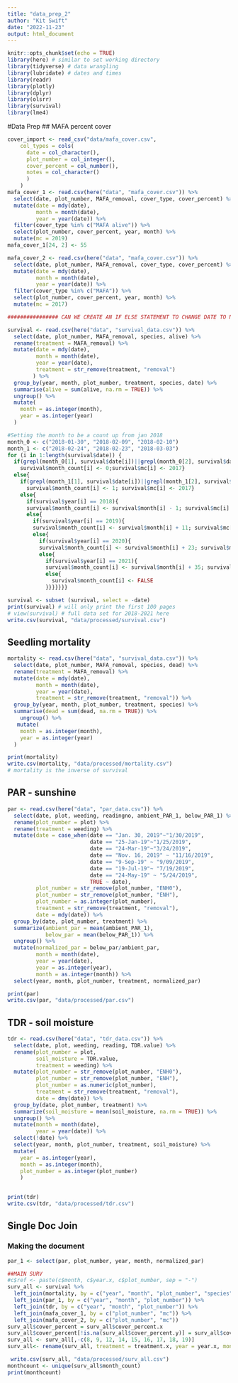 ---
title: "data_prep_2"
author: "Kit Swift"
date: "2022-11-23"
output: html_document
---

```{r setup, include=FALSE}
knitr::opts_chunk$set(echo = TRUE)
library(here) # similar to set working directory
library(tidyverse) # data wrangling
library(lubridate) # dates and times
library(readr)
library(plotly)
library(dplyr)
library(olsrr)
library(survival)
library(lme4)
```
#Data Prep
## MAFA percent cover
```{r mafa_cover, include=TRUE}
cover_import <- read_csv("data/mafa_cover.csv", 
    col_types = cols(
      date = col_character(), 
      plot_number = col_integer(), 
      cover_percent = col_number(), 
      notes = col_character()
      )
    )
mafa_cover_1 <- read.csv(here("data", "mafa_cover.csv")) %>%
  select(date, plot_number, MAFA_removal, cover_type, cover_percent) %>% 
  mutate(date = mdy(date),
         month = month(date),
         year = year(date)) %>% 
  filter(cover_type %in% c("MAFA alive")) %>%
  select(plot_number, cover_percent, year, month) %>%
  mutate(mc = 2019)
mafa_cover_1[24, 2] <- 55

mafa_cover_2 <- read.csv(here("data", "mafa_cover.csv")) %>%
  select(date, plot_number, MAFA_removal, cover_type, cover_percent) %>% 
  mutate(date = mdy(date),
         month = month(date),
         year = year(date)) %>% 
  filter(cover_type %in% c("MAFA")) %>%
  select(plot_number, cover_percent, year, month) %>%
  mutate(mc = 2017)
```


```{r survivial, include=TRUE} 

################ CAN WE CREATE AN IF ELSE STATEMENT TO CHANGE DATE TO NUMBER OF MONTHS POST TRANSPLANTING?????

survival <- read.csv(here("data", "survival_data.csv")) %>% 
  select(date, plot_number, MAFA_removal, species, alive) %>% 
  rename(treatment = MAFA_removal) %>% 
  mutate(date = mdy(date),
         month = month(date),
         year = year(date),
         treatment = str_remove(treatment, "removal")
        ) %>% 
  group_by(year, month, plot_number, treatment, species, date) %>% 
  summarise(alive = sum(alive, na.rm = TRUE)) %>% 
  ungroup() %>% 
  mutate(
    month = as.integer(month),
    year = as.integer(year)
  )

#Setting the month to be a count up from jan 2018
month_0 <- c("2018-01-30", "2018-02-09", "2018-02-10")
month_1 <- c("2018-02-24", "2018-02-23", "2018-03-03")
for (i in 1:length(survival$date)) {
  if(grepl(month_0[1], survival$date[i])||grepl(month_0[2], survival$date[i])||grepl(month_0[3], survival$date[i])){
    survival$month_count[i] <- 0;survival$mc[i] <- 2017}
  else{
    if(grepl(month_1[1], survival$date[i])||grepl(month_1[2], survival$date[i])||grepl(month_1[3], survival$date[i])){
      survival$month_count[i] <- 1; survival$mc[i] <- 2017}
    else{
      if(survival$year[i] == 2018){
      survival$month_count[i] <- survival$month[i] - 1; survival$mc[i] <- 2017}
      else{
        if(survival$year[i] == 2019){
        survival$month_count[i] <- survival$month[i] + 11; survival$mc[i] <- 2019}
        else{
          if(survival$year[i] == 2020){
          survival$month_count[i] <- survival$month[i] + 23; survival$mc[i] <- 2019}
          else{
            if(survival$year[i] == 2021){
            survival$month_count[i] <- survival$month[i] + 35; survival$mc[i] <- 2019}
            else{
              survival$month_count[i] <- FALSE
            }}}}}}}

survival <- subset (survival, select = -date)
print(survival) # will only print the first 100 pages
# view(survival) # full data set for 2018-2021 here
write.csv(survival, "data/processed/survival.csv")

```

## Seedling mortality
```{r mortality, include=TRUE}
mortality <- read.csv(here("data", "survival_data.csv")) %>% 
  select(date, plot_number, MAFA_removal, species, dead) %>% 
  rename(treatment = MAFA_removal) %>% 
  mutate(date = mdy(date),
         month = month(date),
         year = year(date),
         treatment = str_remove(treatment, "removal")) %>% 
  group_by(year, month, plot_number, treatment, species) %>% 
  summarise(dead = sum(dead, na.rm = TRUE)) %>% 
    ungroup() %>% 
   mutate(
    month = as.integer(month),
    year = as.integer(year)
  )

print(mortality)
write.csv(mortality, "data/processed/mortality.csv")
# mortality is the inverse of survival

```

## PAR - sunshine
```{r par, include=TRUE}
par <- read.csv(here("data", "par_data.csv")) %>% 
  select(date, plot, weeding, readingno, ambient_PAR_1, below_PAR_1) %>% 
  rename(plot_number = plot) %>% 
  rename(treatment = weeding) %>% 
  mutate(date = case_when(date == "Jan. 30, 2019"~"1/30/2019",
                          date == "25-Jan-19"~"1/25/2019",
                          date == "24-Mar-19"~"3/24/2019",
                          date == "Nov. 16, 2019" ~ "11/16/2019",
                          date == "9-Sep-19" ~ "9/09/2019",
                          date == "19-Jul-19"~ "7/19/2019",
                          date == "24-May-19" ~ "5/24/2019",
                          TRUE ~ date),
         plot_number = str_remove(plot_number, "ENH0"),
         plot_number = str_remove(plot_number, "ENH"),
         plot_number = as.integer(plot_number),
         treatment = str_remove(treatment, "removal"),
         date = mdy(date)) %>% 
  group_by(date, plot_number, treatment) %>% 
  summarize(ambient_par = mean(ambient_PAR_1),
            below_par = mean(below_PAR_1)) %>% 
  ungroup() %>% 
  mutate(normalized_par = below_par/ambient_par,
         month = month(date),
         year = year(date),
         year = as.integer(year),
         month = as.integer(month)) %>% 
  select(year, month, plot_number, treatment, normalized_par) 

print(par)
write.csv(par, "data/processed/par.csv")
```

## TDR - soil moisture
```{r tdr, include=True}
tdr <- read.csv(here("data", "tdr_data.csv")) %>% 
  select(date, plot, weeding, reading, TDR.value) %>% 
  rename(plot_number = plot,
         soil_moisture = TDR.value,
         treatment = weeding) %>% 
  mutate(plot_number = str_remove(plot_number, "ENH0"),
         plot_number = str_remove(plot_number, "ENH"),
         plot_number = as.numeric(plot_number),
         treatment = str_remove(treatment, "removal"),
         date = dmy(date)) %>% 
  group_by(date, plot_number, treatment) %>% 
  summarize(soil_moisture = mean(soil_moisture, na.rm = TRUE)) %>% 
  ungroup() %>% 
  mutate(month = month(date),
         year = year(date)) %>% 
  select(!date) %>% 
  select(year, month, plot_number, treatment, soil_moisture) %>% 
  mutate(
    year = as.integer(year),
    month = as.integer(month), 
    plot_number = as.integer(plot_number)
    )
  

print(tdr)
write.csv(tdr, "data/processed/tdr.csv")
```

## Single Doc Join
### Making the document
```{r main join, include=TRUE}

par_1 <- select(par, plot_number, year, month, normalized_par)

##MAIN SURV
#c$ref <- paste(c$month, c$year.x, c$plot_number, sep = "-")
surv_all <- survival %>%
  left_join(mortality, by = c("year", "month", "plot_number", "species")) %>%
  left_join(par_1, by = c("year", "month", "plot_number")) %>%
  left_join(tdr, by = c("year", "month", "plot_number")) %>%
  left_join(mafa_cover_1, by = c("plot_number", "mc")) %>%
  left_join(mafa_cover_2, by = c("plot_number", "mc"))
surv_all$cover_percent = surv_all$cover_percent.x
surv_all$cover_percent[!is.na(surv_all$cover_percent.y)] = surv_all$cover_percent.y[!is.na(surv_all$cover_percent.y)]
surv_all <- surv_all[,-c(8, 9, 12, 14, 15, 16, 17, 18, 19)]
surv_all<- rename(surv_all, treatment = treatment.x, year = year.x, month = month.x)

 write.csv(surv_all, "data/processed/surv_all.csv")
monthcount <- unique(surv_all$month_count)
print(monthcount)
```



